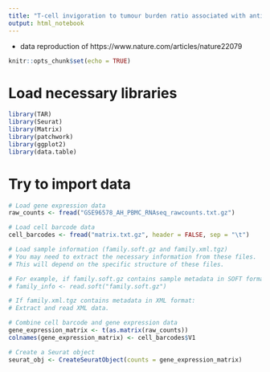 ```yaml
---
title: "T-cell invigoration to tumour burden ratio associated with anti-PD-1 response"
output: html_notebook
---
```


 - data reproduction of https://www.nature.com/articles/nature22079

```r
knitr::opts_chunk$set(echo = TRUE)
```

# Load necessary libraries

```r

library(TAR)
library(Seurat)
library(Matrix)
library(patchwork)
library(ggplot2)
library(data.table)

```
# Try to import data

```r

# Load gene expression data
raw_counts <- fread("GSE96578_AH_PBMC_RNAseq_rawcounts.txt.gz")

# Load cell barcode data
cell_barcodes <- fread("matrix.txt.gz", header = FALSE, sep = "\t")

# Load sample information (family.soft.gz and family.xml.tgz)
# You may need to extract the necessary information from these files.
# This will depend on the specific structure of these files.

# For example, if family.soft.gz contains sample metadata in SOFT format:
# family_info <- read.soft("family.soft.gz")

# If family.xml.tgz contains metadata in XML format:
# Extract and read XML data.

# Combine cell barcode and gene expression data
gene_expression_matrix <- t(as.matrix(raw_counts))
colnames(gene_expression_matrix) <- cell_barcodes$V1

# Create a Seurat object
seurat_obj <- CreateSeuratObject(counts = gene_expression_matrix)

```